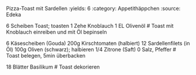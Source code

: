 Pizza-Toast mit Sardellen
:yields: 6
:category: Appetithäppchen
:source: Edeka

6 Scheiben Toast; toasten
1 Zehe Knoblauch
1 EL Olivenöl
# Toast mit Knoblauch einreiben und mit Öl bepinseln

6 Käsescheiben (Gouda)
200g Kirschtomaten (halbiert)
12 Sardellenfilets (in Öl)
100g Oliven (schwarz); halbieren
1/4 Zitrone (Saft)
0 Salz, Pfeffer
# Toast belegen, 5min überbacken

18 Blätter Basilikum
# Toast dekorieren
